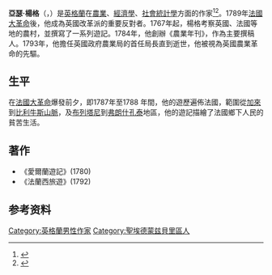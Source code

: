 {{copyedit|time=2015-03-01T02:02:54+00:00}}
'''亞瑟·楊格'''（{{Lang-en|Arthur Young}}，{{Bd|1741年|9月11日|1820年|4月12日}}）是[[英格蘭|英格蘭]]在[[農業|農業]]、[[經濟學|經濟學]]、[[社會統計學|社會統計學]]方面的作家<ref>{{Cite journal|title=跨文化想象：阿瑟·杨笔下的大革命前的法国|author=洪庆明|url=https://xueshu.baidu.com/usercenter/paper/show?paperid=7db2aad5e92715299ecce1f83ac42525&site=xueshu_se|journal=万方数据|doi=10.7666/d.D641818|access-date=2021-05-29|archive-date=2021-06-03|archive-url=https://web.archive.org/web/20210603105726/https://xueshu.baidu.com/usercenter/paper/show?paperid=7db2aad5e92715299ecce1f83ac42525&site=xueshu_se}}</ref><ref>{{Cite book|title=世界历史评论 07：穿越世界变局的历史研究|last=陈恒、洪庆明 主编|publisher=上海人民出版社|year=2017|isbn=9787208147027}}</ref>。1789年[[法國大革命|法國大革命]]後，他成為英國改革派的重要反對者。1767年起，楊格考察英國、法國等地的農村，並撰寫了一系列遊記。1784年，他創辦《農業年刊》，作為主要撰稿人。1793年，他擔任英國政府農業局的首任局長直到逝世，他被視為英國農業革命的先驅。

==生平==
在[[法國大革命|法國大革命]]爆發前夕，即1787年至1788 年間，他的遊歷遍佈法國，範圍從[[加來|加來]]到[[庇里牛斯山|比利牛斯山脈]]，及[[布列塔尼|布列塔尼]]到[[法蘭琪-康堤|弗朗什孔泰]]地區，他的遊記描繪了法國鄉下人民的貧苦生活。

== 著作 ==

* 《愛爾蘭遊記》(1780)
* 《法蘭西旅遊》(1792)

== 参考资料 ==
[[Category:英格蘭男性作家|Category:英格蘭男性作家]]
<references />

{{Authority control}}
{{英国学者小作品}}

{{DEFAULTSORT:Young, Arthur}}
[[Category:聖埃德蒙兹貝里區人|Category:聖埃德蒙兹貝里區人]]